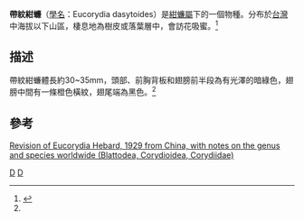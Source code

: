 {{Speciesbox
| taxon = Eucorydia dasytoides 
| binomial_authority = Walker, 1868 <ref name = digitalarchives.tw>[http://catalog.digitalarchives.tw/item/00/46/d4/2f.html 《數位典藏與數位學習聯合目錄》 林幸鈺（2006/4/4）學名:Eucorydia dasytoides Walker, 1868（2017/03/05瀏覽）]</ref>
}}
'''帶紋紺蠊'''（[[學名|學名]]：Eucorydia dasytoides）是[[紺蠊屬|紺蠊屬]]下的一個物種。分布於[[台灣|台灣]]中海拔以下山區，棲息地為樹皮或落葉層中，會訪花吸蜜。<ref name = icontent.nkps>{{Cite web |url=http://icontent.nkps.tp.edu.tw/insectinfo/SpeciesShow.aspx?specID=153 |title=存档副本 |access-date=2017-03-05 |archive-date=2020-09-28 |archive-url=https://web.archive.org/web/20200928145150/http://icontent.nkps.tp.edu.tw/insectinfo/SpeciesShow.aspx?specID=153 }}</ref>

== 描述 ==
帶紋紺蠊體長約30~35mm，頭部、前胸背板和翅膀前半段為有光澤的暗綠色，翅膀中間有一條橙色橫紋，翅尾端為黑色。<ref name=icontent.nkps/>

== 參考 ==
[https://zookeys.pensoft.net/article/14755/ Revision of Eucorydia Hebard, 1929 from China, with notes on the genus and species worldwide (Blattodea, Corydioidea, Corydiidae)] {{Wayback|url=https://zookeys.pensoft.net/article/14755/ |date=20220315013651 }}
{{reflist}}
{{Taxonbar}}
[[Category:紺蠊屬|D]]
[[Category:1868年描述的昆虫|D]]